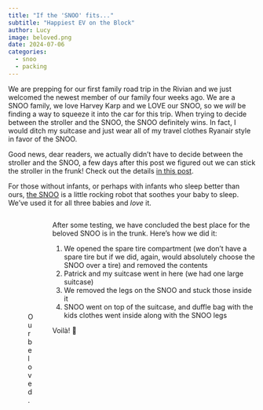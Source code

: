 ```yaml
---
title: "If the 'SNOO' fits..."
subtitle: "Happiest EV on the Block"
author: Lucy
image: beloved.png
date: 2024-07-06
categories:
  - snoo
  - packing
---
```


We are prepping for our first family road trip in the Rivian and we just welcomed the newest member of our family four weeks ago. We are a SNOO family, we love Harvey Karp and we LOVE our SNOO, so we *will* be finding a way to squeeze it into the car for this trip. When trying to decide between the stroller and the SNOO, the SNOO definitely wins. In fact, I would ditch my suitcase and just wear all of my travel clothes Ryanair style in favor of the SNOO. 

::: {.column-margin}
Good news, dear readers, we actually didn't have to decide between the stroller and the SNOO, a few days after this post we figured out we can stick the stroller in the frunk! Check out the details [in this post](/posts/2024-07-10-uppa-baby-venn-diagram/index.html).
:::

::: {.callout-important}
For those without infants, or perhaps with infants who sleep better than ours, [the SNOO](https://www.happiestbaby.com/products/snoo-smart-bassinet) is a little rocking robot that soothes your baby to sleep. We've used it for all three babies and *love* it. 
:::

:::: {.columns}

::: {.column}

::: {.centered-image}
![Our beloved.](beloved.png)
:::

:::

::: {.column}
After some testing, we have concluded the best place for the beloved SNOO is in the trunk. Here's how we did it:

1. We opened the spare tire compartment (we don't have a spare tire but if we did, again, would absolutely choose the SNOO over a tire) and removed the contents
1. Patrick and my suitcase went in here (we had one large suitcase)
1. We removed the legs on the SNOO and stuck those inside it
1. SNOO went on top of the suitcase, and duffle bag with the kids clothes went inside along with the SNOO legs

Voilà! 🥳
:::
::::


